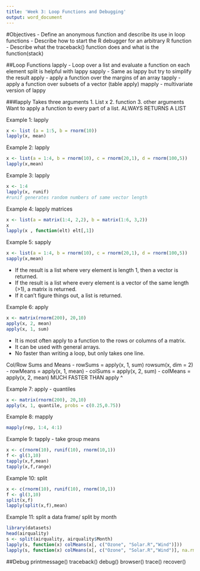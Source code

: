 ```yaml
---
title: 'Week 3: Loop Functions and Debugging'
output: word_document
---
```


#Objectives
- Define an anonymous function and describe its use in loop functions 
- Describe how to start the R debugger for an arbitrary R function
- Describe what the traceback() function does and what is the function(stack)

##Loop Functions
lapply - Loop over a list and evaluate a function on each element
        split is helpful with lappy
sapply - Same as lappy but try to simplify the result
apply - apply a function over the margins of an array
tapply - apply a function over subsets of a vector (table apply)
mapply - multivariate version of lappy


###lapply
Takes three arguments 
        1. List x
        2. function 
        3. other arguments
Want to apply a function to every part of a list. 
ALWAYS RETURNS A LIST

Example 1: lapply
```r
x <- list (a = 1:5, b = rnorm(10))
lapply(x, mean)
```

Example 2: lapply
```r
x <- list(a = 1:4, b = rnorm(10), c = rnorm(20,1), d = rnorm(100,5))
lapply(x,mean)
```

Example 3: lapply
```r
x <- 1:4
lapply(x, runif) 
#runif generates random numbers of same vector length
```

Example 4: lapply matrices
```r
x <- list(a = matrix(1:4, 2,2), b = matrix(1:6, 3,2))
x
lapply(x , function(elt) elt[,1])
```

Example 5: sapply
```r
x <- list(a = 1:4, b = rnorm(10), c = rnorm(20,1), d = rnorm(100,5))
sapply(x,mean)
```
- If the result is a list where very element is length 1, then a vector is 
returned.
- If the result is a list where every element is a vector of the same
length (>1), a matrix is returned.
- If it can't figure things out, a list is returned.

Example 6: apply
```r
x <- matrix(rnorm(200), 20,10)
apply(x, 2, mean)
apply(x, 1, sum)
```
- It is most often apply to a function to the rows or columns of a matrix.
- It can be used with general arrays.
- No faster than writing a loop, but only takes one line.

Col/Row Sums and Means
- rowSums = apply(x, 1, sum) rowsum(x, dim = 2)
- rowMeans = apply(x, 1, mean)
- colSums = apply(x, 2, sum)
- colMeans = apply(x, 2, mean)
MUCH FASTER THAN apply ^

Example 7: apply - quantiles
```r
x <- matrix(rnorm(200), 20,10)
apply(x, 1, quantile, probs = c(0.25,0.75))
```

Example 8: mapply
```r
mapply(rep, 1:4, 4:1)
```

Example 9: tapply - take group means
```r
x <- c(rnorm(10), runif(10), rnorm(10,1))
f <- gl(3,10)
tapply(x,f,mean)
tapply(x,f,range) 
```

Example 10: split 
```r
x <- c(rnorm(10), runif(10), rnorm(10,1))
f <- gl(3,10)
split(x,f)
lapply(split(x,f),mean)
```

Example 11: split a data frame/ split by month
```r
library(datasets)
head(airquality)
s <- split(airquality, airquality$Month)
lapply(s, function(x) colMeans(x[, c("Ozone", "Solar.R","Wind")]))
lapply(s, function(x) colMeans(x[, c("Ozone", "Solar.R","Wind")], na.rm = TRUE))
```

##Debug
printmessage()
traceback()
debug()
browser()
trace()
recover()